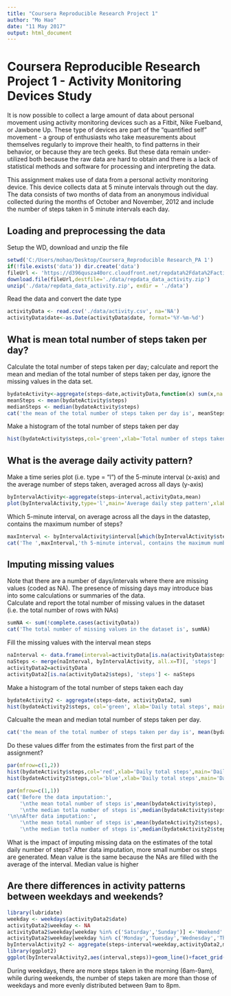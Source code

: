 ---
title: "Coursera Reproducible Research Project 1"
author: "Mo Hao"
date: "11 May 2017"
output: html_document
---
# Coursera Reproducible Research Project 1 - Activity Monitoring Devices Study
It is now possible to collect a large amount of data about personal movement using activity monitoring devices such as a Fitbit, Nike Fuelband, or Jawbone Up. These type of devices are part of the "quantified self" movement - a group of enthusiasts who take measurements about themselves regularly to improve their health, to find patterns in their behavior, or because they are tech geeks. But these data remain under-utilized both because the raw data are hard to obtain and there is a lack of statistical methods and software for processing and interpreting the data.

This assignment makes use of data from a personal activity monitoring device. This device collects data at 5 minute intervals through out the day. The data consists of two months of data from an anonymous individual collected during the months of October and November, 2012 and include the number of steps taken in 5 minute intervals each day.

## Loading and preprocessing the data
Setup the WD, download and unzip the file
```{r}
setwd('C:/Users/mohao/Desktop/Coursera_Reproducible Research_PA 1')
if(!file.exists('data')) dir.create('data')
fileUrl <- 'https://d396qusza40orc.cloudfront.net/repdata%2Fdata%2Factivity.zip'
download.file(fileUrl,destfile='./data/repdata_data_activity.zip')
unzip('./data/repdata_data_activity.zip', exdir = './data')
```
Read the data and convert the date type
```{r}
activityData <- read.csv('./data/activity.csv', na='NA')
activityData$date<-as.Date(activityData$date, format='%Y-%m-%d')
```

## What is mean total number of steps taken per day?
Calculate the total number of steps taken per day; calculate and report the mean and median of the total number of steps taken per day, ignore the missing values in the data set.
```{r}
bydateActivity<-aggregate(steps~date,activityData,function(x) sum(x,na.rm=T))
meanSteps <- mean(bydateActivity$steps)
medianSteps <- median(bydateActivity$steps)
cat('the mean of the total number of steps taken per day is', meanSteps,'\nthe median of the total number of steps taken per day is',medianSteps)
```

Make a histogram of the total number of steps taken per day
```{r}
hist(bydateActivity$steps,col='green',xlab='Total number of steps taken per day',main='Histogram of total steps taken per day',breaks=5)
```


## What is the average daily activity pattern?
Make a time series plot (i.e. type = "l") of the 5-minute interval (x-axis) and the average number of steps taken, averaged across all days (y-axis)
```{r}
byIntervalActivity<-aggregate(steps~interval,activityData,mean)
plot(byIntervalActivity,type='l',main='Average daily step pattern',xlab='Step count recording interval', ylab='Average step count')
```

Which 5-minute interval, on average across all the days in the datastep, contains the maximum number of steps?
```{r}
maxInterval <- byIntervalActivity$interval[which(byIntervalActivity$steps==max(byIntervalActivity$steps))]
cat('The ',maxInterval,'th 5-minute interval, contains the maximum number of steps.', sep="")
```

## Imputing missing values
Note that there are a number of days/intervals where there are missing values (coded as NA). The presence of missing days may introduce bias into some calculations or summaries of the data.   
Calculate and report the total number of missing values in the dataset (i.e. the total number of rows with NAs)
```{r}
sumNA <- sum(!complete.cases(activityData))
cat('The total number of missing values in the dataset is', sumNA)
```

Fill the missing values with the interval mean steps
```{r}
naInterval <- data.frame(interval=activityData[is.na(activityData$steps), 'interval'])
naSteps <- merge(naInterval, byIntervalActivity, all.x=T)[, 'steps']
activityData2=activityData
activityData2[is.na(activityData2$steps), 'steps'] <- naSteps
```

Make a histogram of the total number of steps taken each day

```{r}
bydateActivity2 <- aggregate(steps~date, activityData2, sum)
hist(bydateActivity2$steps, col='green', xlab='Daily total steps', main='Histogram of daily total steps', breaks=5)
```

Calcualte the mean and median total number of steps taken per day. 
```{r}
cat('the mean of the total number of steps taken per day is', mean(bydateActivity2$steps),'\nthe median of the total number of steps taken per day is',median(bydateActivity2$steps))
```

Do these values differ from the estimates from the first part of the assignment?
```{r}
par(mfrow=c(1,2))
hist(bydateActivity$steps,col='red',xlab='Daily total steps',main='Daily total steps w/o imputation',breaks=5)
hist(bydateActivity2$steps,col='blue',xlab='Daily total steps',main='Daily total steps with imputation',breaks=5)
```

```{r}
par(mfrow=c(1,1))
cat('Before the data imputation:',
    '\nthe mean total number of steps is',mean(bydateActivity$step),
    '\nthe median totla number of steps is',median(bydateActivity$steps),
'\n\nAfter data imputation:',
    '\nthe mean total number of steps is',mean(bydateActivity2$steps),
    '\nthe median totla number of steps is',median(bydateActivity2$steps))
```

What is the impact of imputing missing data on the estimates of the total daily number of steps?
After data imputation, more small number os steps are generated. 
Mean value is the same because the NAs are filled with the average of the interval. 
Median value is higher

## Are there differences in activity patterns between weekdays and weekends?
```{r}
library(lubridate)
weekday <- weekdays(activityData2$date)
activityData2$weekday <- NA
activityData2$weekday[weekday %in% c('Saturday','Sunday')] <-'Weekend'
activityData2$weekday[weekday %in% c('Monday','Tuesday','Wednesday','Thursday','Friday')] <-'Weekday'
byIntervalActivity2 <- aggregate(steps~interval+weekday,activityData2,mean)
library(ggplot2)
ggplot(byIntervalActivity2,aes(interval,steps))+geom_line()+facet_grid(~weekday)+theme_bw()+labs(title='Average daily pattern')
```
During weekdays, there are more steps taken in the morning (6am-9am), while during weekends, the number of steps taken are more than those of weekdays and more evenly distributed between 9am to 8pm.
